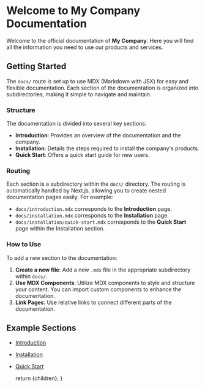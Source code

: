 
# Welcome to My Company Documentation

Welcome to the official documentation of **My Company**. Here you will find all the information you need to use our products and services.

## Getting Started

The `docs/` route is set up to use MDX (Markdown with JSX) for easy and flexible documentation. Each section of the documentation is organized into subdirectories, making it simple to navigate and maintain.

### Structure

The documentation is divided into several key sections:

- **Introduction**: Provides an overview of the documentation and the company.
- **Installation**: Details the steps required to install the company's products.
- **Quick Start**: Offers a quick start guide for new users.

### Routing

Each section is a subdirectory within the `docs/` directory. The routing is automatically handled by Next.js, allowing you to create nested documentation pages easily. For example:

- `docs/introduction.mdx` corresponds to the **Introduction** page.
- `docs/installation.mdx` corresponds to the **Installation** page.
- `docs/installation/quick-start.mdx` corresponds to the **Quick Start** page within the Installation section.

### How to Use

To add a new section to the documentation:

1. **Create a new file**: Add a new `.mdx` file in the appropriate subdirectory within `docs/`.
2. **Use MDX Components**: Utilize MDX components to style and structure your content. You can import custom components to enhance the documentation.
3. **Link Pages**: Use relative links to connect different parts of the documentation.

## Example Sections

- [Introduction](./introduction)
- [Installation](./installation)
- [Quick Start](./installation/quick-start)

  return <DocsLayout>{children}</DocsLayout>;
}
